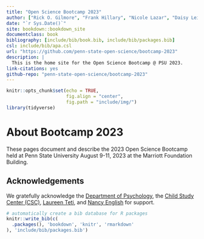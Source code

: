 ```yaml
--- 
title: "Open Science Bootcamp 2023"
author: ["Rick O. Gilmore", "Frank Hillary", "Nicole Lazar", "Daisy Lei", "David McManus", "Hollie Mullin", "Alaina Pearce", "Jenae Neiderhiser", "Briana Wham"]
date: "`r Sys.Date()`"
site: bookdown::bookdown_site
documentclass: book
bibliography: [include/bib/book.bib, include/bib/packages.bib]
csl: include/bib/apa.csl
url: "https://github.com/penn-state-open-science/bootcamp-2023"
description: |
  This is the home site for the Open Science Bootcamp @ PSU 2023.
link-citations: yes
github-repo: "penn-state-open-science/bootcamp-2023"
---
```


```r
knitr::opts_chunk$set(echo = TRUE,
                      fig.align = "center",
                      fig.path = "include/img/")
library(tidyverse)
```

# About Bootcamp 2023 {-}

These pages document and describe the 2023 Open Science Bootcamp held at Penn State University August 9-11, 2023 at the Marriott Foundation Building.

## Acknowledgements {-}

We gratefully acknowledge the [Department of Psychology](http://psych.la.psu.edu), the [Child Study Center (CSC)](https://csc.la.psu.edu), [Laureen Teti](https://psych.la.psu.edu/directory/laureen-teti-ph-d), and [Nancy English](https://psych.la.psu.edu/directory/nec101) for support.

```r
# automatically create a bib database for R packages
knitr::write_bib(c(
  .packages(), 'bookdown', 'knitr', 'rmarkdown'
), 'include/bib/packages.bib')
```
